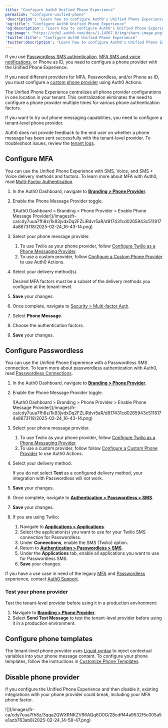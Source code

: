 ```yaml
---
title: "Configure Auth0 Unified Phone Experience"
permalink: "configure-unified-phone"
'description': "Learn how to configure Auth0's Unified Phone Experience for MFA and Passwordless."
'og:title': "Configure Auth0 Unified Phone Experience"
'og:description': "Learn how to configure Auth0's Unified Phone Experience for MFA and Passwordless."
'og:image': "https://cdn2.auth0.com/docs/1.14567.0/img/share-image.png"
'twitter:title': "Configure Auth0 Unified Phone Experience"
'twitter:description': "Learn how to configure Auth0's Unified Phone Experience for MFA and Passwordless."
---
```


<Card title="Avant de commencer">

If you use [Passwordless SMS authentication](/docs/fr-ca/authenticate/passwordless/authentication-methods/use-sms-gateway-passwordless), [MFA SMS and voice notifications](/docs/fr-ca/secure/multi-factor-authentication/multi-factor-authentication-factors/configure-sms-voice-notifications-mfa), or Phone as ID, you need to configure a phone provider with the Unified Phone Experience.

If you need different providers for MFA, Passwordless, and/or Phone as ID, you must configure a [custom phone provider](/docs/fr-ca/customize/phone-messages/configure-phone-messaging-providers/configure-a-custom-phone-provider) using Auth0 Actions.

</Card>

The Unified Phone Experience centralizes all phone provider configurations in one location in your tenant. This centralization eliminates the need to configure a phone provider multiple times for various phone authentication factors.

If you want to try out phone messaging capabilities, you need to configure a tenant-level phone provider.

<Callout icon="file-lines" color="#0EA5E9" iconType="regular">

Auth0 does not provide feedback to the end user on whether a phone message has been sent successfully with the tenant-level provider. To troubleshoot issues, review the [tenant logs](/docs/fr-ca/deploy-monitor/logs).

</Callout>

## Configure MFA

You can use the Unified Phone Experience with SMS, Voice, and SMS + Voice delivery methods and factors. To learn more about <Tooltip href="/docs/fr-ca/glossary?term=multifactor-authentication" tip="Authentification multifacteur (MFA)
Processus d’authentification de l’utilisateur qui utilise un facteur en plus du nom d’utilisateur et du mot de passe, tel qu’un code par SMS." cta="Voir le glossaire">MFA</Tooltip> with Auth0, read [Multi-Factor Authentication](/docs/fr-ca/secure/multi-factor-authentication).

1. In the Auth0 Dashboard, navigate to [**Branding > Phone Provider**](https://manage.auth0.com/#/phone/templates/phone/provider).
2. Enable the Phone Message Provider toggle.

   <Frame>![Auth0 Dashboard > Branding > Phone Provider > Enable Phone Message Provider](/images/fr-ca/cdy7uua7fh8z/1k93jvdxDq2FZLiRdvr5aR/d917431cd0265943c5118174a8673118/2025-02-24_16-43-14.png)</Frame>

3. Select your phone message provider.

   1. To use Twilio as your phone provider, follow [Configure Twilio as a Phone Messaging Provider](/docs/fr-ca/customize/phone-messages/configure-phone-messaging-providers/configure-twilio-as-a-phone-messaging-provider).
   2. To use a custom provider, follow [Configure a Custom Phone Provider](/docs/fr-ca/customize/phone-messages/configure-phone-messaging-providers/configure-a-custom-phone-provider) to use Auth0 Actions.
4. Select your delivery method(s).

   <Callout icon="file-lines" color="#0EA5E9" iconType="regular">

   Desired MFA factors must be a subset of the delivery methods you configure at the tenant-level.

   </Callout>

5. **Save** your changes.
6. Once complete, navigate to [Security > Multi-factor Auth](https://manage.auth0.com/#/security/mfa).
7. Select **Phone Message**.
8. Choose the authentication factors.
9. **Save** your changes.

## Configure Passwordless

You can use the Unified Phone Experience with a <Tooltip href="/docs/fr-ca/glossary?term=passwordless" tip="Sans mot de passe
Forme d’authentification qui ne repose pas sur un mot de passe comme premier facteur." cta="Voir le glossaire">Passwordless</Tooltip> SMS connection. To learn more about passwordless authentication with Auth0, read [Passwordless Connections](/docs/fr-ca/authenticate/passwordless).

1. In the Auth0 Dashboard, navigate to [**Branding > Phone Provider**](https://manage.auth0.com/#/phone/templates/phone/provider).
2. Enable the Phone Message Provider toggle.

   <Frame>![Auth0 Dashboard > Branding > Phone Provider > Enable Phone Message Provider](/images/fr-ca/cdy7uua7fh8z/1k93jvdxDq2FZLiRdvr5aR/d917431cd0265943c5118174a8673118/2025-02-24_16-43-14.png)</Frame>

3. Select your phone message provider.

   1. To use Twilio as your phone provider, follow [Configure Twilio as a Phone Messaging Provider](/docs/fr-ca/customize/phone-messages/configure-phone-messaging-providers/configure-twilio-as-a-phone-messaging-provider).
   2. To use a custom provider, follow follow [Configure a Custom Phone Provider](/docs/fr-ca/customize/phone-messages/configure-phone-messaging-providers/configure-a-custom-phone-provider) to use Auth0 Actions.
4. Select your delivery method.

   <Callout icon="file-lines" color="#0EA5E9" iconType="regular">

   If you do not select **Text** as a configured delivery method, your integration with Passwordless will not work.

   </Callout>

5. **Save** your changes.
6. Once complete, navigate to [**Authentication > Passwordless > SMS**](https://manage.auth0.com/#/connections/passwordless).
7. **Save** your changes.
8. If you are using Twilio:

   1. Navigate to [**Applications > Applications**](https://manage.auth0.com/#/applications).
   2. Select the application(s) you want to use for your Twilio SMS connection for Passwordless.
   3. Under **Connections**, enable the SMS (Twilio) option.
   4. Return to [**Authentication > Passwordless > SMS**](https://manage.auth0.com/#/connections/passwordless).
   5. Under the **Applications** tab, enable all applications you want to use for Passwordless SMS.
   6. **Save** your changes.

<Callout icon="file-lines" color="#0EA5E9" iconType="regular">

If you have a use case in need of the legacy [MFA](/docs/fr-ca/secure/multi-factor-authentication/multi-factor-authentication-factors/configure-sms-voice-notifications-mfa) and [Passwordless](/docs/fr-ca/authenticate/passwordless/authentication-methods/use-sms-gateway-passwordless) experience, contact [Auth0 Support](https://auth0.com/docs/troubleshoot/customer-support).

</Callout>

### Test your phone provider

Test the tenant-level provider before using it in a production environment:

1. Navigate to [**Branding > Phone Provider**](https://manage.auth0.com/#/phone/templates/phone/provider).
2. Select **Send Test Message** to test the tenant-level provider before using it in a production environment.

## Configure phone templates

The tenant-level phone provider uses [Liquid syntax](https://github.com/Shopify/liquid/wiki/Liquid-for-Designers) to inject contextual variables into your phone message content. To configure your phone templates, follow the instructions in [Customize Phone Templates](/docs/fr-ca/customize/phone-messages/customize-phone-templates).

## Disable phone provider

If you configure the Unified Phone Experience and then disable it, existing integrations with your phone provider could break, including your MFA phone factor.

<Frame>![](/images/fr-ca/cdy7uua7fh8z/3qqa2QWXRNKZV96AQq6O0G/28cdff44a9532f5c005a5e1acb763ab8/2025-02-24_14-58-47.png)</Frame>

